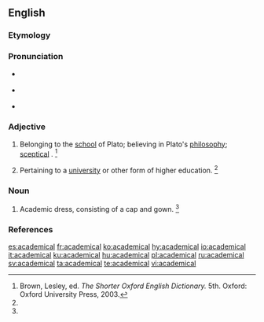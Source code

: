 ==English==

===Etymology===
{{suffix|academic|al|t2=related to}}

===Pronunciation===
* {{a|RP}} {{IPA|/ˌæk.əˈdɛm.ɪ.kl̩/}}
* {{a|US}} {{IPA|/ˌæk.əˈdɛm.ɪ.kl̩/}}
* {{rhymes|ɛmɪkəl}}

===Adjective===
{{head|en|adjective}}
# {{context|rare|lang=en}} Belonging to the [[school]] of Plato; believing in Plato's [[philosophy]]; [[sceptical]] <!-- ??? But Plato was no skeptic -->. {{defdate|First attested in the late 16th century.}}<ref name=SOED>Brown, Lesley, ed. ''The Shorter Oxford English Dictionary.'' 5th. Oxford: Oxford University Press, 2003.</ref>
# Pertaining to a [[university]] or other form of higher education. {{defdate|First attested in the late 16th century.}}<ref name=SOED/>

===Noun===
{{en-noun}}

# {{context|pluralonly|lang=en}} Academic dress, consisting of a cap and gown. {{defdate|First attested in the early 19th century.}}<ref name=SOED/>

===References===
<references/>

[[es:academical]]
[[fr:academical]]
[[ko:academical]]
[[hy:academical]]
[[io:academical]]
[[it:academical]]
[[ku:academical]]
[[hu:academical]]
[[pl:academical]]
[[ru:academical]]
[[sv:academical]]
[[ta:academical]]
[[te:academical]]
[[vi:academical]]